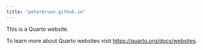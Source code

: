 ```yaml
---
title: "peterbruun.github.io"
---
```


This is a Quarto website.

To learn more about Quarto websites visit <https://quarto.org/docs/websites>.
